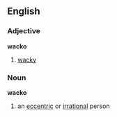 ==English==
===Adjective===
'''wacko'''
# [[wacky]]
===Noun===
'''wacko'''
# an [[eccentric]] or [[irrational]] person